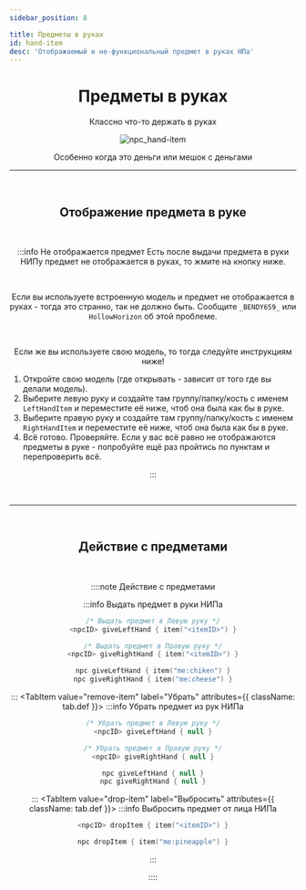 ```yaml
---
sidebar_position: 8

title: Предметы в руках
id: hand-item
desc: 'Отображаемый и не-функциональный предмет в руках НПа'
---
```



<div align="center">

# Предметы в руках

Классно что-то держать в руках

<div className="show" id="mask">

![npc_hand-item](@site/static/img/doc/titles/NpcHandItem0.webp)

</div>

Особенно когда это деньги или мешок с деньгами

---

<br />

## Отображение предмета в руке

<br />

:::info Не отображается предмет
Есть после выдачи предмета в руки НИПу предмет не отображается в руках, то жмите на кнопку ниже.

<br />

<ToggleText buttonText="Предмет не отображается [Инструкция]">

Если вы используете встроенную модель и предмет не отображается в руках - тогда это странно,
так не должно быть. Сообщите `_BENDY659_` или `HollowHorizon` об этой проблеме.

<br />

Если же вы используете свою модель, то тогда следуйте инструкциям ниже!

<div align="left">

1. Откройте свою модель (где открывать - зависит от того где вы делали модель).
2. Выберите левую руку и создайте там группу/папку/кость с именем `LeftHandItem` и переместите
её ниже, чтоб она была как бы в руке.
3. Выберите правую руку и создайте там группу/папку/кость с именем `RightHandItem` и переместите
её ниже, чтоб она была как бы в руке.
4. Всё готово. Проверяйте. Если у вас всё равно не отображаются предметы в руке - попробуйте
ещё раз пройтись по пунктам и перепроверить всё.

</div>

</ToggleText>

:::

<br />

---

<br />

## Действие с предметами

<br />

::::note Действие с предметами

<Tabs>
<TabItem value="give-item" label="Выдать" attributes={{ className: tab.def }}>
:::info Выдать предмет в руки НИПа

```kts
/* Выдать предмет в Левую руку */
<npcID> giveLeftHand { item("<itemID>") }

/* Выдать предмет в Правую руку */
<npcID> giveRightHand { item("<itemID>") }
```
```kts title="Пример"
npc giveLeftHand { item("me:chiken") }
npc giveRightHand { item("me:cheese") }
```

:::
</TabItem>
<TabItem value="remove-item" label="Убрать" attributes={{ className: tab.def }}>
:::info Убрать предмет из рук НИПа

```kts
/* Убрать предмет в Левую руку */
<npcID> giveLeftHand { null }

/* Убрать предмет в Правую руку */
<npcID> giveRightHand { null }
```
```kts title="Пример"
npc giveLeftHand { null }
npc giveRightHand { null }
```

:::
</TabItem>
<TabItem value="drop-item" label="Выбросить" attributes={{ className: tab.def }}>
:::info Выбросить предмет от лица НИПа

```kts
<npcID> dropItem { item("<itemID>") }
```
```kts title="Пример"
npc dropItem { item("me:pineapple") }
```

:::
</TabItem>
</Tabs>

::::

</div>